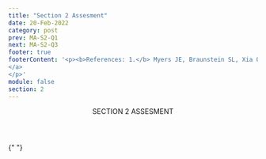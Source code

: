 ```yaml
---
title: "Section 2 Assesment"
date: 20-Feb-2022
category: post
prev: MA-S2-Q1
next: MA-S2-Q3
footer: true
footerContent: '<p><b>References: 1.</b> Myers JE, Braunstein SL, Xia Q, et al. Redefining prevention and care: a status-neutral approach to HIV. Open Forum Infect Dis. 2018;5(6):ofy097. doi:10.1093/ofid/ofy097 <b>2.</b> Achieving Together: A Plan to End the HIV Epidemic in Texas. A Status-Neutral Approach: Achieving Together to End the HIV Epidemic. June 18, 2020. Accessed May 19, 2022.<a href="https://achievingtogethertx.org/wp-content/uploads/2020/11/Status-Neutral-White-Paper_06182020.pdf"> https://achievingtogethertx.org/wp-content/uploads/2020/11/Status-Neutral-White-Paper_06182020.pdf</a> <b>3.</b> Centers for Disease Control and Prevention. Newly Diagnosed With HIV. April 7, 2021. Accessed May 22, 2022. <a href="https://www.cdc.gov/hiv/basics/livingwithhiv/newly-diagnosed.html">https://www.cdc.gov/hiv/basics/livingwithhiv/newly-diagnosed.html
</a>
</p>'
module: false
section: 2
---
```


<Header>
  SECTION 2<span className="text-red"> ASSESMENT</span>
</Header>

{" "}

<Quiz
  title="What does a positive HIV test result mean?"
  options="HIV antigens or antibodies have not been found in somebody’s system,The test recipient should connect with a healthcare provider to discuss treatment options,PrEP medication should be given right away,None of the above"
  answer="1"
  response="HIV testing is the primary point of entry into HIV care,<sup>1,2</sup>and someone who tests positive should seek a healthcare provider with experience treating HIV<sup>3</sup>"
/>
